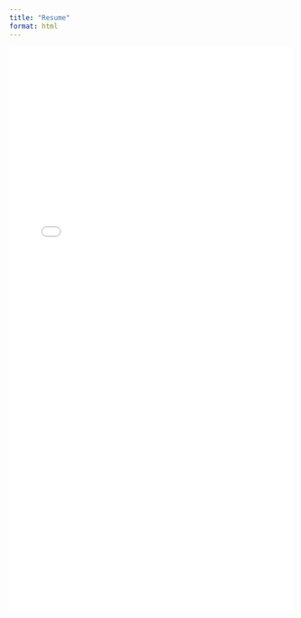 ```yaml
---
title: "Resume"
format: html
---
```


<iframe 
  src="Current Resume - Brody Regan.pdf" 
  width="100%" 
  height="1000px" 
  style="border: none;">
</iframe>
